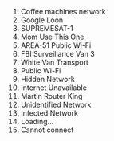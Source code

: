 <!-- ---
title: 'Funny names for Wi-Fi router'
cover: "https://unsplash.it/400/300/?random?BoldMage"
date: '2017-04-17 10:30:00 +0530'
category: funny
tags:
  - ssid
  - wi-fi
  - funny
--- -->

1.  Coffee machines network
2.  Google Loon
3.  SUPREMESAT-1
4.  Mom Use This One
5.  AREA-51 Public Wi-Fi
6.  FBI Surveillance Van 3
7.  White Van Transport
8.  Public Wi-Fi
9.  Hidden Network
10. Internet Unavailable
11. Martin Router King
12. Unidentified Network
13. Infected Network
14. Loading...
15. Cannot connect
